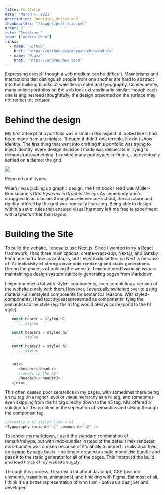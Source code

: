 ```yaml
---
title: Portfolio
date: "March 4, 2021"
description: Combining design and
thumbnailSrc: "/images/portfolio.png"
order: 2
role: "Developer"
team: ["Andrew Chen"]
links:
  - name: "Github"
    href: "https://github.com/anyuan-chen/andrew"
  - name: "Figma"
    href: "https://andrewchen.tech"
---
```


Expressing oneself though a web medium can be difficult. Mannerisms and interactions that distinguish people
from one another are hard to abstract into the building blocks of websites in color and tyopgraphy. Consequently,
many online portfolios on the web look extraordinarily similar: though each one is engineereed thoughtfully, the
design presented on the surface may not reflect the creator.

# Behind the design

My first attempt at a portfolio was dismal in this aspect: it looked like it had been made from a template.
Thought it didn't look terrible, it didn't show identity. The first thing that went into crafting this portfolio
was trying to inject identity: every design decision I made was deliberate in trying to demonstrate something.
I created many prototypes in Figma, and eventually settled
on a theme: the grid.

<img src="/images/portfolio_fail.png"></img>
<Caption>Rejected prototypes</Caption>

When I was picking up graphic design, the first book I read was Müller-Brockmann's <i>Grid Systems in Graphic
Design</i>. As somebody who'd struggled in art classes throughout elementary school, the structure and rigidity
offered by the grid was ironically liberating. Being able to design within a set of rules that ensured visual
harmony left me free to experiment with aspects other than layout.

# Building the Site

To build the website, I chose to use Next.js. Since I wanted to try a React framework, I had three
main options: create-react-app, Next.js, and Gatsby. Each one had a few advantages, but I eventually
settled on Next.js because of it's inclusivity of strong server side rendering and static generations.
During the process of bulding the website, I encountered two main issues: maintaining a design system
statically generating pages from Markdown.

I experimented a lot with styled-components, even completing a version of the website purely with them. However,
I eventually switched over to using material-ui's unstyled components for semantics reasons. With styled-components,
I had text styles represented as components: tying the semantics to the style (eg. the h1 tag would always correspond
to the h1 style).

```js
   const header = styled.h1`
      ...styles
   `
   const header2 = styled.h2`
      ...styles
   `
   const header3 = styled.h3`
      ...styles
   `

   <div>
      <header></header>
      //where is the h2?
      <header3></header3>
   </div>

```

This often caused poor semantics in my pages, with sometimes there being an h2 tag on a higher level
of visual hierarchy as a h1 tag, and sometimes even skipping from the h1 tag direclty down to the h5 tag. MUI offered
a solution for this problem in the seperation of semantics and styling through the component tag.

```js
//creates a h2 styled like a h1
<Typography variant="h1" component="h2" />
```

To render my markdown, I used the standard combination of remark/rehype, but with mdx-bundler instead of the default
mdx renderer. mdx-bundler was chosen because of it's ability to import in individual files on a page by page basis- I
no longer created a single monolithic bundle and pass it to the static generator for all of the pages. This improved
the build and load times of my website hugely.

Through this process, I learned a lot about Javscript, CSS (pseudo elements, transitions, animations), and
finicking with Figma. But most of all, I think it's a better representation of who I am - both as a designer and developer.
